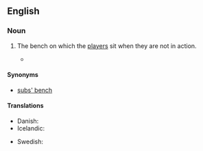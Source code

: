 ==English==

===Noun===
{{en-noun|es|head=[[substitutes]]' [[bench]]}}

# {{context|football|lang=en}} The bench on which the [[player]]s sit when they are not in action.
#*{{quote-news
|year=2012
|date=June 19
|author=Phil McNulty
|title=England 1-0 Ukraine
|work=BBC Sport
|url=http://www.bbc.co.uk/sport/0/football/18181971
|page=
|passage=Oleg Blokhin's side lost the talismanic Andriy Shevchenko to the '''substitutes' bench''' because of a knee injury but still showed enough to put England through real turmoil in spells.}}

====Synonyms====
* [[subs' bench]]

====Translations====
{{trans-top|the bench on which substitutes sit}}
* Danish: {{t|da|udskiftningsbænk|c}}
* Icelandic: {{t|is|varamannabekkur|m}}
{{trans-mid}}
* Swedish: {{t|sv|avbytarbänk|c}}
{{trans-bottom}}